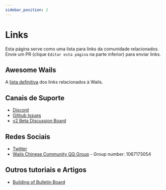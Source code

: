 ```yaml
---
sidebar_position: 2
---
```


# Links

Esta página serve como uma lista para links da comunidade relacionados. Envie um PR (clique `Editar esta página` na parte inferior) para enviar links.

## Awesome Wails

A [lista definitiva](https://github.com/wailsapp/awesome-wails) dos links relacionados à Wails.

## Canais de Suporte

- [Discord](https://discord.com/invite/JDdSxwjhGf)
- [Github Issues](https://github.com/cllsm/wails-win7/issues)
- [v2 Beta Discussion Board](https://github.com/cllsm/wails-win7/discussions/828)

## Redes Sociais

- [Twitter](https://twitter.com/wailsapp)
- [Wails Chinese Community QQ Group](https://qm.qq.com/cgi-bin/qm/qr?k=PmIURne5hFGNd7QWzW5qd6FV-INEjNJv&jump_from=webapi) - Group number: 1067173054

## Outros tutoriais e Artigos
- [Building of Bulletin Board](https://blog.customct.com/building-bulletin-board)

